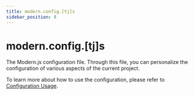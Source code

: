 ```yaml
---
title: modern.config.[tj]s
sidebar_position: 8
---
```

# modern.config.[tj]s

The Modern.js configuration file. Through this file, you can personalize the configuration of various aspects of the current project.

To learn more about how to use the configuration, please refer to [Configuration Usage](/configure/app/usage).
